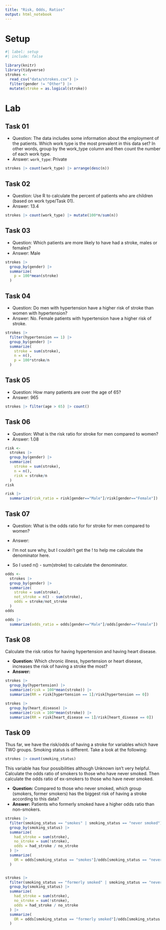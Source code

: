 ```yaml
---
title: "Risk, Odds, Ratios"
output: html_notebook
---
```



Setup
================================================================================

```r
#| label: setup
#| include: false

library(knitr)
library(tidyverse)
strokes <-
  read_csv("data/strokes.csv") |>
  filter(gender != "Other") |>
  mutate(stroke = as.logical(stroke))

```



Lab
================================================================================


Task 01
--------------------------------------------------------------------------------

- Question: The data includes some information about the employment of the
  patients. Which work type is the most prevalent in this data set? In other
  words, group by the work_type column and then count the number of each work
  type.
- Answer: `work_type`: Private

```r
strokes |> count(work_type) |> arrange(desc(n))
```


Task 02
--------------------------------------------------------------------------------

- Question: Use R to calculate the percent of patients who are children (based
  on work type/Task 01).
- Answer: 13.4

```r
strokes |> count(work_type) |> mutate(100*n/sum(n))
```


Task 03
--------------------------------------------------------------------------------

- Question: Which patients are more likely to have had a stroke, males or
  females?
- Answer: Male

```r

strokes |>
  group_by(gender) |>
  summarize(
    p = 100*mean(stroke)
  )

```


Task 04
--------------------------------------------------------------------------------

- Question: Do men with hypertension have a higher risk of stroke than women
  with hypertension?
- Answer: No. Female patients with hypertension have a higher risk of stroke.

```r

strokes |>
  filter(hypertension == 1) |>
  group_by(gender) |>
  summarize(
    stroke = sum(stroke),
    n = n(),
    p = 100*stroke/n
  )

```


Task 05
--------------------------------------------------------------------------------

- Question: How many patients are over the age of 65?
- Answer: 965

```r
strokes |> filter(age > 65) |> count()
```


Task 06
--------------------------------------------------------------------------------

- Question: What is the risk ratio for stroke for men compared to women?
- Answer: 1.08

```r

risk <-
  strokes |>
  group_by(gender) |>
  summarize(
    stroke = sum(stroke),
    n = n(),
    risk = stroke/n
  )
risk

risk |>
  summarize(risk_ratio = risk[gender=="Male"]/risk[gender=="Female"])

```


Task 07
--------------------------------------------------------------------------------

- Question: What is the odds ratio for for stroke for men compared to women?
- Answer: 

- I'm not sure why, but I couldn't get the ! to help me calculate the
  denominator here.
- So I used n() - sum(stroke) to calculate the denominator.

```r

odds <-
  strokes |>
  group_by(gender) |>
  summarize(
    stroke = sum(stroke),
    not_stroke = n() - sum(stroke),
    odds = stroke/not_stroke
  )
odds

odds |>
  summarize(odds_ratio = odds[gender=="Male"]/odds[gender=="Female"])

```


Task 08
--------------------------------------------------------------------------------

Calculate the risk ratios for having hypertension and having heart disease.

- **Question:** Which chronic illness, hypertension or heart disease, increases
  the risk of having a stroke the most?
- **Answer:** 

```r

strokes |>
  group_by(hypertension) |>
  summarize(risk = 100*mean(stroke)) |>
  summarize(RR = risk[hypertension == 1]/risk[hypertension == 0])

strokes |>
  group_by(heart_disease) |>
  summarize(risk = 100*mean(stroke)) |>
  summarize(RR = risk[heart_disease == 1]/risk[heart_disease == 0])


```


Task 09
--------------------------------------------------------------------------------

Thus far, we have the risk/odds of having a stroke for variables which have TWO
groups. Smoking status is different. Take a look at the following:

```r
strokes |> count(smoking_status)
```

This variable has four possibilities although Unknown isn't very
helpful. Calculate the odds ratio of smokers to those who have never
smoked. Then calculate the odds ratio of ex-smokers to those who have never
smoked.

- **Question:** Compared to those who never smoked, which group (smokers, former
  smokers) has the biggest risk of having a stroke according to this data?
- **Answer:** Patients who formerly smoked have a higher odds ratio than non-smokers.

```r

strokes |>
  filter(smoking_status == "smokes" | smoking_status == "never smoked") |>
  group_by(smoking_status) |>
  summarize(
    had_stroke = sum(stroke),
    no_stroke = sum(!stroke),
    odds = had_stroke / no_stroke
  ) |>
  summarize(
    OR = odds[smoking_status == "smokes"]/odds[smoking_status == "never smoked"]
  )


strokes |>
  filter(smoking_status == "formerly smoked" | smoking_status == "never smoked") |>
  group_by(smoking_status) |>
  summarize(
    had_stroke = sum(stroke),
    no_stroke = sum(!stroke),
    odds = had_stroke / no_stroke
  ) |>
  summarize(
    OR = odds[smoking_status == "formerly smoked"]/odds[smoking_status == "never smoked"]
  )

```
